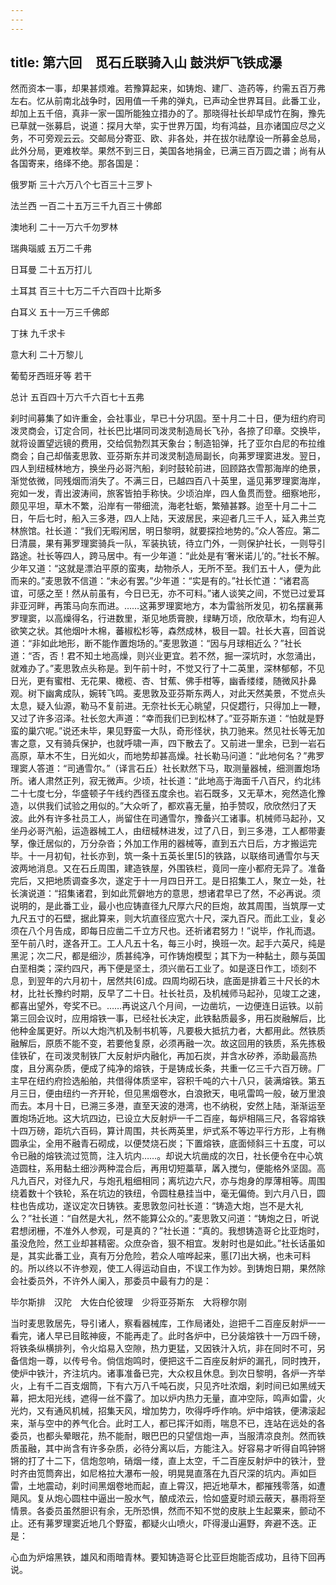 ```yaml
---
---
---
```

title: 第六回　觅石丘联骑入山 鼓洪炉飞铁成瀑
---



然而资本一事，却果甚烦难。若豫算起来，如铸炮、建厂、造药等，约需五百万弗左右。忆从前南北战争时，因用值一千弗的弹丸，已声动全世界耳目。此番工业，却加上五千倍，真非一家一国所能独立措办的了。那晓得社长却早成竹在胸，豫先已草就一张募启，说道：探月大举，实于世界万国，均有鸿益，且亦诸国应尽之义务，不可旁观云云。交邮局分寄亚、欧、非各处，并在拔尔祛摩设一所募金总局，此外分局，更难枚举。果然不到三日，美国各地捐金，已满三百万圆之谱；尚有从各国寄来，络绎不绝。那各国是：

俄罗斯 三十六万八个七百三十三罗卜

法兰西 一百二十五万三千九百三十佛郎

澳地利 二十一万六千勿罗林

瑞典瑙威 五万二千弗

日耳曼 二十五万打儿

土耳其 百三十七万二千六百四十比斯多

白耳义 五十一万三千佛郎

丁抹 九千求卡

意大利 二十万黎儿

葡萄牙西班牙等 若干

总计 五百四十万六千六百七十五弗

刹时间募集了如许重金，会社事业，早已十分巩固。至十月二十日，便为纽约府司泼灵商会，订定合同，社长巴比堪同司泼灵制造局长飞孙，各捺了印章。交换毕，就将设置望远镜的费用，交给侃勃烈其天象台；制造铅弹，托了亚尔白尼的布拉维商会；自己却偕麦思敦、亚芬斯东并司泼灵制造局副长，向茀罗理窦进发。翌日，四人到纽棫林地方，换坐丹必哥汽船，刹时鼓轮前进，回顾路衣雪那海岸的绝景，渐觉依微，同残烟而消失了。不满三日，已越四百八十英里，遥见茀罗理窦海岸，宛如一发，青出波涛间，旅客皆拍手称快。少顷泊岸，四人鱼贯而登。细察地形，颇见平坦，草木不繁，沿岸有一带细流，海老牡蛎，繁殖甚夥。迨至十月二十二日，午后七时，船入三多港，四人上陆，天波居民，来迎者几三千人，延入弗兰克林旅馆。社长道：“我们无暇闲居，明日黎明，就要探捡地势的。”众人答应。第二日清晨，果有茀罗理窦骑兵一队，军装执铳，待立门外，一则保护社长，一则导引路途。社长等四人，跨马居中。有一少年道：“此处是有‘奢米诺儿’的。”社长不解。少年又道：“这就是漂泊平原的蛮夷，劫物杀人，无所不至。我们五十人，便为此而来的。”麦思敦不信道：“未必有罢。”少年道：“实是有的。”社长忙道：“诸君高谊，可感之至！然从前虽有，今日已无，亦不可料。”诸人谈笑之间，不觉已过爱耳非亚河畔，再策马向东而进。……这茀罗理窦地方，本为雷翁所发见，初名摆襄茀罗理窦，以高燥得名，行进数里，渐见地质膏腴，绿畴万顷，欣欣草木，均有迎人欲笑之状。其他烟叶木棉，蕃椒松杉等，森然成林，极目一碧。社长大喜，回首说道：“非如此地形，断不能作置炮场的。”麦思敦道：“因与月球相近么？”社长道：“否，否！君不知土地高燥，则兴业更宜。若不然，掘一深坑时，水忽涌出，就难办了。”麦思敦点头称是。到午前十时，不觉又行了十二英里，深林郁郁，不见日光，更有蜜柑、无花果、橄榄、杏、甘蕉、佛手柑等，幽香缕缕，随微风扑鼻观。树下幽禽成队，婉转飞鸣。麦思敦及亚芬斯东两人，对此天然美景，不觉点头太息，疑入仙源，勒马不复前进。无奈社长无心眺望，只促趱行，只得加上一鞭，又过了许多沼泽。社长忽大声道：“幸而我们已到松林了。”亚芬斯东道：“怕就是野蛮的巢穴呢。”说还未毕，果见野蛮一大队，奇形怪状，执刀驰来。然见社长等无加害之意，又有骑兵保护，也就呼啸一声，四下散去了。又前进一里余，已到一岩石高原，草木不生，日光如火，而地势却甚高燥。社长勒马问道：“此地何名？”弗罗理窦人答道：“司通雪尔。”（译言石丘）社长默然下马，取测量器械，细测置炮场所。诸人肃然正列，寂无微声。少顷，社长道：“此地高于海面千八百尺，约北纬二十七度七分，华盛顿子午线约西径五度余也。岩石既多，又无草木，宛然造化豫造，以供我们试验之用似的。”大众听了，都欢喜无量，拍手赞叹，欣欣然归了天波。此外有许多社员工人，尚留住在司通雪尔，豫备兴工诸事。机械师马起孙，又坐丹必哥汽船，运造器械工人，由纽棫林进发，过了八日，到三多港，工人都带妻孥，像迁居似的，万分杂沓；外加工作用的器械等，直到五六日后，方才搬运完毕。十一月初旬，社长亦到，筑一条十五英长里[5]的铁路，以联络司通雪尔与天波两地消息。又在石丘周围，建造铁屋，外围铁栏，竟同一座小都府无异了。准备完后，又把地质调查多次，遂定于十一月四日开工。是日招集工人，聚立一处，社长演说道：“招集诸君，到如此荒僻地方的意思，想诸君早已了然，不必再说。须说明的，是此番工业，最小也应铸直径九尺厚六尺的巨炮，故其周围，当筑厚一丈九尺五寸的石壁，据此算来，则大坑直径应宽六十尺，深九百尺。而此工业，复必须在八个月告成，即每日应凿二千立方尺也。还祈诸君努力！”说毕，作礼而退。至午前八时，遂各开工。工人凡五十名，每三小时，换班一次。起手六英尺，纯是黑泥；次二尺，都是细沙，质甚纯净，可作铸炮模型；其下为一种黏土，颇与英国白垩相类；深约四尺，再下便是坚土，须兴凿石工业了。如是逐日作工，顷刻不息，到翌年的六月初十，居然共[6]成。四周均砌石块，底面是排着三十尺长的木材，比社长豫约时期，反早了二十日。社长社员，及机械师马起孙，见竣工之速，都喜出望外，夸奖不已。……再说这八个月间，一边凿坑，一边便连日运铁。以前第三回会议时，应用熔铁一事，已经社长决定，此铁黏质最多，用石炭融解后，比他种金属更好。所以大炮汽机及制书机等，凡要极大抵抗力者，大都用此。然铁质融解后，原质不能不变，若要他复原，必须再融一次。故这回用的铁质，系先拣极佳铁矿，在司泼灵制铁厂大反射炉内融化，再加石炭，并含水矽养，添助最高热度，且分离杂质，便成了纯净的熔铁，于是铸成长条，共重一亿三千六百万磅。厂主早在纽约府捡选船舶，共借得体质坚牢，容积千吨的六十八只，装满熔铁。第五月三日，便由纽约一齐开轮，但见黑烟卷水，白浪掀天，电吼雷鸣一般，破万里浪而去。本月十日，已溯三多港，直至天波的港湾，也不纳税，安然上陆，渐渐运至置炮场近地。这大坑四边，已设立大反射炉一千二百座，每炉相隔三尺，各容熔铁十四万磅，距坑六百码，算计周围，共长两英里，炉式系不等边平行方形，上有椭圆承尘，全用不融青石砌成，以便焚烧石炭；下置熔铁，底面倾斜三十五度，可以令已融的熔铁流过笕筒，注入坑内……。却说大坑凿成的次日，社长便令在中心筑造圆柱，系用黏土细沙两种混合后，再用切短藁草，羼入搅匀，便能格外坚固。高凡九百尺，对径九尺，与炮孔粗细相同；离坑边六尺，亦与炮身的厚薄相等。周围绕着数十个铁轮，系在坑边的铁纽，令圆柱悬挂当中，毫无偏倚。到六月八日，圆柱也告成功，遂议定次日铸铁。麦思敦忽问社长道：“铸造大炮，岂不是大礼么？”社长道：“自然是大礼，然不能算公众的。”麦思敦又问道：“铸炮之日，听说君想闭栅，不准外人参观，可是真的？”社长道：“真的。我想铸造哥仑比亚炮时，虽没危险，然工业却甚精密。众庶杂沓，狠不相宜。发射时也是如此。”社长话虽如是，其实此番工业，真有万分危险，若众人喧哗起来，慝[7]出大祸，也未可料的。所以终以不许参观，使工人得运动自由，不误工作为妙。到铸炮日期，果然除会社委员外，不许外人阑入，那委员中最有力的是：

毕尔斯排　汉陀　大佐白伦彼理　少将亚芬斯东　大将穆尔刚

当时麦思敦居先，导引诸人，察看器械库，工作局诸处，迨把千二百座反射炉一一看完，诸人早已目眩神疲，不能再走了。此时各炉中，已分装熔铁十一万四千磅，将铁条纵横排列，令火焰易入空隙，热力更猛，又因铁汁入坑，非在同时不可，另备信炮一尊，以传号令。倘信炮鸣时，便把这千二百座反射炉的漏孔，同时拽开，使炉中铁汁，齐注坑内。诸事准备已完，大众权且休息。到次日黎明，各炉一齐举火，上有千二百支烟筒，下有六万八千吨石炭，只见齐吐浓烟，刹时间已如黑绒天幕，把太阳光线，遮得一丝不露了。加以炉内热力无量，直冲空际，鸣声如雷，火光灼，又有通风机械，招集天风，增加势力，吹得呼呼作响。炉中熔铁，便沸滚起来，渐与空中的养气化合。此时工人，都已挥汗如雨，喘息不已，连站在远处的各委员，也都头晕眼花，热不能耐，眼巴巴的只望信炮一声，当服清凉良剂。然而铁质虽融，其中尚含有许多杂质，必待分离以后，方能注入。好容易才听得自鸣钟锵锵的打了十二下，信炮忽响，硝烟一缕，直上太空，千二百座反射炉中的铁汁，登时齐由笕筒奔出，如尼格拉大瀑布一般，明晃晃直落在九百尺深的坑内。声如巨雷，土地震动，刹时间黑烟卷地而起，直上霄汉，把近地草木，都摧残零落，如遭飓风。复从炮心圆柱中逼出一股水气，酿成浓云，恰如盛夏时顽云蔽天，暴雨将至情景。各委员虽然胆识有余，无所恐惧，然而不知不觉的皮肤上生起粟来，颤动不止。还有茀罗理窦近地几个野蛮，都疑火山喷火，吓得漫山遍野，奔避不迭。正是：

心血为炉熔黑铁，雄风和雨暗青林。要知铸造哥仑比亚巨炮能否成功，且待下回再说。
